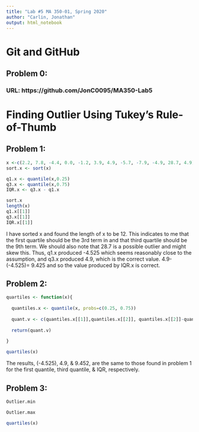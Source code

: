 ```yaml
---
title: "Lab #5 MA 350-01, Spring 2020"
author: "Carlin, Jonathan"
output: html_notebook
---
```


# Git and GitHub

## Problem 0:

### URL: https://github.com/JonC0095/MA350-Lab5


# Finding Outlier Using Tukey's Rule-of-Thumb

## Problem 1:

```r
x <-c(2.2, 7.8, -4.4, 0.0, -1.2, 3.9, 4.9, -5.7, -7.9, -4.9, 28.7, 4.9)
sort.x <- sort(x)

q1.x <- quantile(x,0.25)
q3.x <- quantile(x,0.75)
IQR.x <- q3.x - q1.x

sort.x
length(x)
q1.x[[1]]
q3.x[[1]]
IQR.x[[1]]
```

I have sorted x and found the length of x to be 12. This indicates to me that the first quartile should be the 3rd term in and that third quartile should be the 9th term. We should also note that 28.7 is a possible outlier and might skew this. Thus, q1.x produced -4.525 which seems reasonably close to the assumption, and q3.x produced 4.9, which is the correct value. 4.9-(-4.525)= 9.425 and so the value produced by IQR.x is correct.


## Problem 2:
```r

quartiles <- function(x){
  
  quantiles.x <- quantile(x, probs=c(0.25, 0.75))
  
  quant.v <- c(quantiles.x[[1]],quantiles.x[[2]], quantiles.x[[2]]-quantiles.x[[1]])
  
  return(quant.v)
  
}

quartiles(x)
```

The results, (-4.525), 4.9, & 9.452, are the same to those found in problem 1 for the first quantile, third quantile, & IQR, respectively.

## Problem 3:
```r

Outlier.min

Outlier.max

quartiles(x)

```



